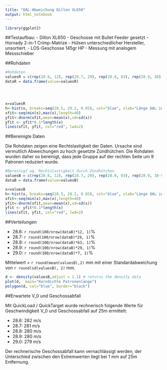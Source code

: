 ```yaml
---
title: "OAL-Abweichung Dillon XL650"
output: html_notebook
---
```

```r
library(ggplot2)
```


##Testaufbau:
  - Dillon XL650
  - Geschosse mit Bullet Feeder gesetzt
  - Hornady 2-in-1 Crimp-Matrize 
  - Hülsen unterschiedlicher Hersteller, unsortiert.
  - LOS-Geschosse 145gr HP
  - Messung mit analogem Messschieber


##Rohdaten

```r
#Rohdaten
valuesR = c(rep(28.6, 12), rep(28.7, 29), rep(28.8, 63), rep(28.9, 38), rep(29, 16),rep(29.1, 9))
dataR = data.frame(value=valuesR)





```


```r
x=valuesR
h<-hist(x, breaks=seq(28.5, 29.2, 0.05), col="blue", xlab="Länge OAL in mm", ylab="Anzahl", ylim=c(0,100), main="Histogram Patronenlänge") 
xfit<-seq(min(x),max(x),length=40) 
yfit<-dnorm(xfit,mean=mean(x),sd=sd(x)) 
yfit <- yfit*0.1*length(x) 
lines(xfit, yfit, col="red", lwd=2)


```




##Bereinigte Daten

Die Rohdaten zeigen eine Rechtslastigkeit der Daten. Ursache sind vermutlich Abweichungen zu hoch gesetzte Zündhütchen. Die Rohdaten wurden daher so bereinigt, dass jede Gruppe auf der rechten Seite um 9 Patronen reduziert wurde. 


```r
#Bereinigt wg. Rechtslastigkeit durch Zündhütchen.
valuesB = c(rep(28.6, 12), rep(28.7, 29), rep(28.8, 63), rep(28.9, 38-9), rep(29, 16-9),rep(29.1, 9-9))
dataB = data.frame(value=valuesB)
```



```r
x=valuesB
h<-hist(x, breaks=seq(28.5, 29.2, 0.05), col="blue", xlab="Länge OAL in mm", ylab="Anzahl", ylim=c(0,100), main="Histogram Patronenlänge") 
xfit<-seq(min(x),max(x),length=40) 
yfit<-dnorm(xfit,mean=mean(x),sd=sd(x)) 
yfit <- yfit*0.1*length(x) 
lines(xfit, yfit, col="red", lwd=2)


```






##Verteilungen

  - 28.6:  `r round(100/nrow(dataB)*12, 1)`% 
  - 28.7:  `r round(100/nrow(dataB)*29, 1)`% 
  - 28.8:  `r round(100/nrow(dataB)*63, 1)`%
  - 28.9:  `r round(100/nrow(dataB)*29, 1)`% 
  - 29.0:  `r round(100/nrow(dataB)*7, 1)`% 

Mittelwert = `r round(mean(valuesB),2)` mm mit einer Standardabweichung von `r round(sd(valuesB), 2)` mm.


```r
d <- density(valuesB,adjust = 1.1) # returns the density data 
plot(d,  main="Kerndichte Patronenlänge")
polygon(d, col="blue", border="black")
```



##Erwartete V_0 und Geschossabfall

Mit QuickLoad / QuickTarget wurde rechnerisch folgende Werte für Geschwindigkeit V_0 und Geschossabfall auf 25m ermittelt:

  - 28.6: 282 m/s
  - 28.7: 281 m/s
  - 28.8: 280 m/s
  - 28.9: 280 m/s
  - 29.0: 279 m/s

Der rechnerische Geschossabfall kann vernachlässigt werden, der Unterschied zwischen den Extremwerten liegt bei 1 mm auf 25m Entfernung.


